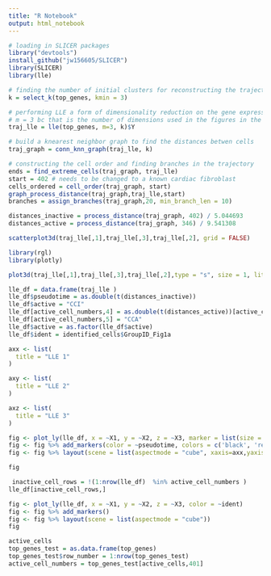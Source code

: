 ```yaml
---
title: "R Notebook"
output: html_notebook
---
```


```r
# loading in SLICER packages
library("devtools")
install_github("jw156605/SLICER")
library(SLICER)
library(lle)
```


```r
# finding the number of initial clusters for reconstructing the trajectory
k = select_k(top_genes, kmin = 3)
```
```r
# performing LLE a form of dimensionality reduction on the gene expression data
# m = 3 bc that is the number of dimensions used in the figures in the paper 
traj_lle = lle(top_genes, m=3, k)$Y
```


```r
# build a knearest neighbor graph to find the distances betwen cells
traj_graph = conn_knn_graph(traj_lle, k)
```
```r
# constructing the cell order and finding branches in the trajectory 
ends = find_extreme_cells(traj_graph, traj_lle)
start = 402 # needs to be changed to a known cardiac fibroblast 
cells_ordered = cell_order(traj_graph, start)
graph_process_distance(traj_graph,traj_lle,start)
branches = assign_branches(traj_graph,20, min_branch_len = 10)
```


```r
distances_inactive = process_distance(traj_graph, 402) / 5.044693
distances_active = process_distance(traj_graph, 346) / 9.541308

```
```r
scatterplot3d(traj_lle[,1],traj_lle[,3],traj_lle[,2], grid = FALSE)
```

```r
library(rgl)
library(plotly)
```

```r
plot3d(traj_lle[,1],traj_lle[,3],traj_lle[,2],type = "s", size = 1, lit = TRUE) 
```


```r
lle_df = data.frame(traj_lle )
lle_df$pseudotime = as.double(t(distances_inactive))
lle_df$active = "CCI"
lle_df[active_cell_numbers,4] = as.double(t(distances_active))[active_cell_numbers]
lle_df[active_cell_numbers,5] = "CCA"
lle_df$active = as.factor(lle_df$active)
lle_df$ident = identified_cells$GroupID_Fig1a
```


```r

axx <- list(
  title = "LLE 1"
)

axy <- list(
  title = "LLE 2"
)

axz <- list(
  title = "LLE 3"
)

fig <- plot_ly(lle_df, x = ~X1, y = ~X2, z = ~X3, marker = list(size = 6), symbol = ~active, symbols = c("diamond", "circle") )
fig <- fig %>% add_markers(color = ~pseudotime, colors = c('black', 'red', 'orange', 'yellow'))
fig <- fig %>% layout(scene = list(aspectmode = "cube", xaxis=axx,yaxis=axy,zaxis=axz))

fig
```
```r
 inactive_cell_rows = !(1:nrow(lle_df)  %in% active_cell_numbers )
lle_df[inactive_cell_rows,]
```



```r
fig <- plot_ly(lle_df, x = ~X1, y = ~X2, z = ~X3, color = ~ident)
fig <- fig %>% add_markers()
fig <- fig %>% layout(scene = list(aspectmode = "cube"))
fig
```
```r
active_cells
top_genes_test = as.data.frame(top_genes)
top_genes_test$row_number = 1:nrow(top_genes_test)
active_cell_numbers = top_genes_test[active_cells,401]
```




